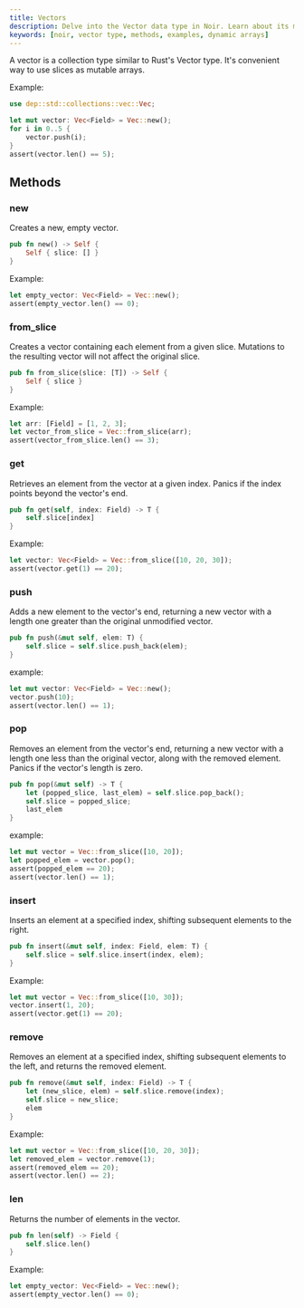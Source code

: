 ```yaml
---
title: Vectors
description: Delve into the Vector data type in Noir. Learn about its methods, practical examples, and best practices for using Vectors in your Noir code.
keywords: [noir, vector type, methods, examples, dynamic arrays]
---
```



<Experimental />

A vector is a collection type similar to Rust's Vector type. It's convenient way to use slices as mutable arrays.

Example:

```rust
use dep::std::collections::vec::Vec;

let mut vector: Vec<Field> = Vec::new();
for i in 0..5 {
    vector.push(i);
}
assert(vector.len() == 5);
```

## Methods

### new

Creates a new, empty vector.

```rust
pub fn new() -> Self {
    Self { slice: [] }
}
```

Example:

```rust
let empty_vector: Vec<Field> = Vec::new();
assert(empty_vector.len() == 0);
```

### from_slice

Creates a vector containing each element from a given slice. Mutations to the resulting vector will not affect the original slice.

```rust
pub fn from_slice(slice: [T]) -> Self {
    Self { slice }
}
```

Example:

```rust
let arr: [Field] = [1, 2, 3];
let vector_from_slice = Vec::from_slice(arr);
assert(vector_from_slice.len() == 3);
```

### get

Retrieves an element from the vector at a given index. Panics if the index points beyond the vector's end.

```rust
pub fn get(self, index: Field) -> T {
    self.slice[index]
}
```

Example:

```rust
let vector: Vec<Field> = Vec::from_slice([10, 20, 30]);
assert(vector.get(1) == 20);
```

### push

Adds a new element to the vector's end, returning a new vector with a length one greater than the original unmodified vector.

```rust
pub fn push(&mut self, elem: T) {
    self.slice = self.slice.push_back(elem);
}
```

example:

```rust
let mut vector: Vec<Field> = Vec::new();
vector.push(10);
assert(vector.len() == 1);
```

### pop

Removes an element from the vector's end, returning a new vector with a length one less than the original vector, along with the removed element. Panics if the vector's length is zero.

```rust
pub fn pop(&mut self) -> T {
    let (popped_slice, last_elem) = self.slice.pop_back();
    self.slice = popped_slice;
    last_elem
}
```

example:

```rust
let mut vector = Vec::from_slice([10, 20]);
let popped_elem = vector.pop();
assert(popped_elem == 20);
assert(vector.len() == 1);
```

### insert

Inserts an element at a specified index, shifting subsequent elements to the right.

```rust
pub fn insert(&mut self, index: Field, elem: T) {
    self.slice = self.slice.insert(index, elem);
}
```

Example:

```rust
let mut vector = Vec::from_slice([10, 30]);
vector.insert(1, 20);
assert(vector.get(1) == 20);
```

### remove

Removes an element at a specified index, shifting subsequent elements to the left, and returns the removed element.

```rust
pub fn remove(&mut self, index: Field) -> T {
    let (new_slice, elem) = self.slice.remove(index);
    self.slice = new_slice;
    elem
}
```

Example:

```rust
let mut vector = Vec::from_slice([10, 20, 30]);
let removed_elem = vector.remove(1);
assert(removed_elem == 20);
assert(vector.len() == 2);
```

### len

Returns the number of elements in the vector.

```rust
pub fn len(self) -> Field {
    self.slice.len()
}
```

Example:

```rust
let empty_vector: Vec<Field> = Vec::new();
assert(empty_vector.len() == 0);
```
